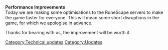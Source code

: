 {{update|date = 24 March 2003}}

'''Performance Improvements'''<br>
Today we are making some optimisations{{sic}} to the RuneScape servers to make the game faster for everyone. This will mean some short disruptions in the game, for which we apologise{{sic}} in advance.

Thanks for bearing with us, the improvement will be worth it.
[[Category:Technical updates]]
[[Category:Updates]]

